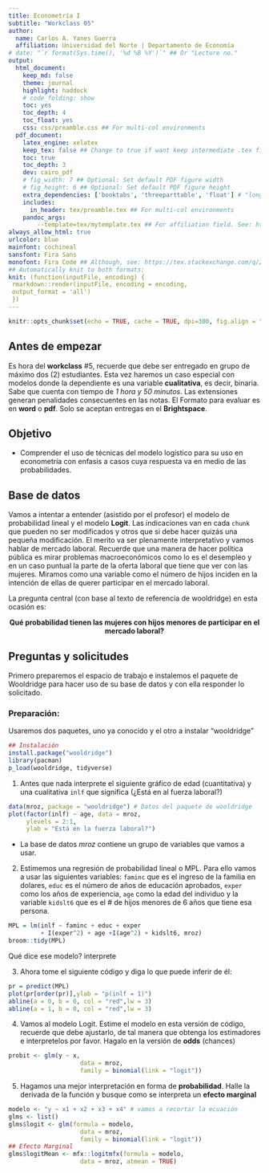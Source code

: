 ```yaml
---
title: Econometría I
subtitle: "Workclass 05"
author:
  name: Carlos A. Yanes Guerra
  affiliation: Universidad del Norte | Departamento de Economía
# date: "`r format(Sys.time(), '%d %B %Y')`" ## Or "Lecture no."
output: 
  html_document:
    keep_md: false
    theme: journal
    highlight: haddock
    # code_folding: show
    toc: yes
    toc_depth: 4
    toc_float: yes
    css: css/preamble.css ## For multi-col environments
  pdf_document:
    latex_engine: xelatex
    keep_tex: false ## Change to true if want keep intermediate .tex file
    toc: true
    toc_depth: 3
    dev: cairo_pdf
    # fig_width: 7 ## Optional: Set default PDF figure width
    # fig_height: 6 ## Optional: Set default PDF figure height
    extra_dependencies: ['booktabs', 'threeparttable', 'float'] # "longtable"
    includes:
      in_header: tex/preamble.tex ## For multi-col environments
    pandoc_args:
        --template=tex/mytemplate.tex ## For affiliation field. See: https://bit.ly/2T191uZ
always_allow_html: true
urlcolor: blue
mainfont: cochineal
sansfont: Fira Sans
monofont: Fira Code ## Although, see: https://tex.stackexchange.com/q/294362
## Automatically knit to both formats:
knit: (function(inputFile, encoding) {
 rmarkdown::render(inputFile, encoding = encoding, 
 output_format = 'all') 
 })
---
```


```r
knitr::opts_chunk$set(echo = TRUE, cache = TRUE, dpi=300, fig.align = "center")
```

## Antes de empezar

Es hora del **workclass** \#5, recuerde que debe ser entregado en grupo de máximo dos (2) estudiantes. Esta vez haremos un caso especial con modelos donde la dependiente es una variable **cualitativa**, es decir, binaria. Sabe que cuenta con tiempo de _1 hora y 50 minutos_. Las extensiones generan penalidades consecuentes en las notas. El Formato para evaluar es en **word** o **pdf**. Solo se aceptan entregas en el **Brightspace**.

## Objetivo

- Comprender el uso de técnicas del modelo logístico para su uso en econometría con enfasis a casos cuya respuesta va en medio de las probabilidades.

## Base de datos

Vamos a intentar a entender (asistido por el profesor) el modelo de probabilidad lineal y el modelo **Logit**. Las indicaciones van en cada `chunk` que pueden no ser modificados y otros que si debe hacer quizás una pequeña modificación. El merito va ser plenamente interpretativo y vamos hablar de mercado laboral. Recuerde que una manera de hacer política pública es mirar problemas macroeconómicos como lo es el desempleo y en un caso puntual la parte de la oferta laboral que tiene que ver con las mujeres. Miramos como una variable como el número de hijos inciden en la intención de ellas de querer participar en el mercado laboral. 

La pregunta central (con base al texto de referencia de wooldridge) en esta ocasión es:

<center>**Qué probabilidad tienen las mujeres con hijos menores de participar en el mercado laboral?**</center>

\newpage

## Preguntas y solicitudes

Primero preparemos el espacio de trabajo e instalemos el paquete de Wooldridge para hacer uso de su base de datos y con ella responder lo solicitado.

### Preparación:

Usaremos dos paquetes, uno ya conocido y el otro a instalar "wooldridge"
```r
## Instalación
install.package("wooldridge")
library(pacman)
p_load(wooldridge, tidyverse)
```

1. Antes que nada interprete el siguiente gráfico de edad (cuantitativa) y una cualitativa `inlf` que significa (¿Está en al fuerza laboral?)

```r
data(mroz, package = "wooldridge") # Datos del paquete de wooldridge
plot(factor(inlf) ~ age, data = mroz, 
     ylevels = 2:1,
     ylab = "Está en la fuerza laboral?")
```
- La base de datos *mroz* contiene un grupo de variables que vamos a usar.

2. Estimemos una regresión de probabilidad lineal o MPL. Para ello vamos a usar las siguientes variables: `faminc` que es el ingreso de la familia en dolares, `educ` es el número de años de educación aprobados, `exper` como los años de experiencia, `age` como la edad del individuo y la variable `kidslt6` que es el \# de hijos menores de 6 años que tiene esa persona. 

```r
MPL = lm(inlf ~ faminc + educ + exper 
         + I(exper^2) + age +I(age^2) + kidslt6, mroz)
broom::tidy(MPL)
```
Qué dice ese modelo? interprete

3. Ahora tome el siguiente código y diga lo que puede inferir de él:

```r
pr = predict(MPL)
plot(pr[order(pr)],ylab = "p(inlf = 1)")
abline(a = 0, b = 0, col = "red",lw = 3)
abline(a = 1, b = 0, col = "red",lw = 3)
```

4. Vamos al modelo Logit. Estime el modelo en esta versión de código, recuerde que debe ajustarlo, de tal manera que obtenga los estimadores e interpretelos por favor. Hagalo en la versión de **odds** (chances)

```r
probit <- glm(y ~ x, 
                    data = mroz, 
                    family = binomial(link = "logit"))
```

5. Hagamos una mejor interpretación en forma de **probabilidad**. Halle la derivada de la función y busque como se interpreta un **efecto marginal**

```r
modelo <- "y ~ x1 + x2 + x3 + x4" # vamos a recortar la ecuación
glms <- list()
glms$logit <- glm(formula = modelo, 
                    data = mroz, 
                    family = binomial(link = "logit"))
## Efecto Marginal
glms$logitMean <- mfx::logitmfx(formula = modelo, 
                    data = mroz, atmean = TRUE)                 
```

